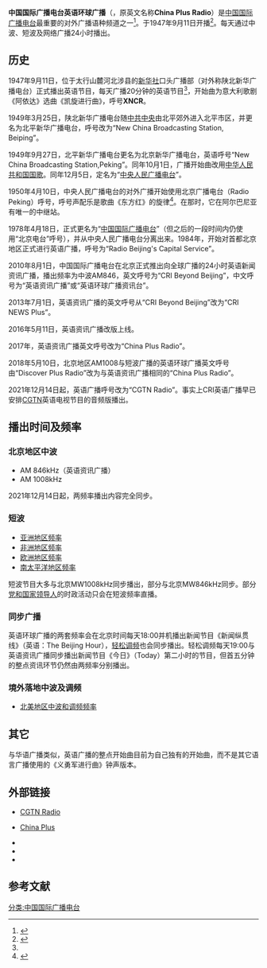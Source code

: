 {{Multiple issues|
{{Update|time=2022-01-01T12:17:49+00:00}}
{{Refimprove|time=2022-01-01T12:17:49+00:00}}
}}
{{广播电台
| 電臺名稱= 中国国际广播电台英语环球广播<br>CGTN Radio
| 英文名稱= 
| 前電臺名稱= {{lang|en|CRI China Plus Radio}}
| 電臺圖片檔案= 
| 電臺圖片尺寸=  
| 電臺圖片名稱=
| 通称= 
| 缩写=  
| 所屬國家= {{CHN}}
| 總部所在= {{CHN}}[[北京市|北京市]]石景山路甲16号
| 播放地區= 全球
| 開播日期= 1947年9月11日
| 停播日期= 
| 電臺呼號= 
| 类型= 新闻综合
| 宗教= 
| 主要语言= [[英语|英语]]
| 使用频段= [[中波|中波]]、[[短波|短波]]、[[调频|调频]]
| 電臺口號= Hear the difference<br />（听见不同）
| 隶属= [[中国国际广播电台|中国国际广播电台]]（1978年4月18日至2021年12月13日）<br />[[中国环球电视网|中国环球电视网]]（2021年12月14日至今）
| 擁有者= [[中央广播电视总台英语环球节目中心|中央广播电视总台英语环球节目中心]]
| 持股者=
| 董事长=  
| 被取代名稱= 
| 前頻道呼號= 
| 被取代呼號= 
| 集團同類頻道= 
| 重播服務頻道= 
| 電臺官方網站={{URL|https://radio.cgtn.com}}<br />{{URL|http://chinaplus.cri.cn}}
| 備註=
}}

'''中国国际广播电台英语环球广播'''（{{lang-en|CGTN Radio}}，原英文名称'''China Plus Radio'''）是[[中国国际广播电台|中国国际广播电台]]最重要的对外广播语种频道之一<ref>{{Cite web |url= http://english.cri.cn/11114/2012/09/21/1261s723419.htm |title= About CRI's English Service |author= CRIENGLISH.com |date= 原文发表日期 |publisher= CRIENGLISH.com |language= en |accessdate= 2013-11-29 |quote= China Radio International's English Service is one of CRI's most important divisions. |archive-date= 2019-12-02 |archive-url= https://web.archive.org/web/20191202083244/http://english.cri.cn/11114/2012/09/21/1261s723419.htm |dead-url= no }}</ref>。于1947年9月11日开播<ref name="CRI01"> {{Cite book | author = 中央人民广播电台研究室 | title = 解放区广播历史资料选编 一九四〇——一九四九 | location = 北京 | publisher = 中国广播电视出版社 | date = 1985年 | pages =  | ISBN =  | accessdate = 2013-11-29 | url =  | language = zh-hans | quote = }} </ref>。每天通过中波、短波及网络广播24小时播出。

==历史==
1947年9月11日，位于太行山麓河北涉县的[[新华社|新华社]]口头广播部（对外称陕北新华广播电台）正式播出英语节目，每天广播20分钟的英语节目<ref name="CRI01"/>，开始曲为意大利歌剧《阿依达》选曲《凯旋进行曲》，呼号'''XNCR'''。

1949年3月25日，陕北新华广播电台随[[中共中央|中共中央]]由北平郊外进入北平市区，并更名为北平新华广播电台，呼号改为“New China Broadcasting Station, Beiping”。

1949年9月27日，北平新华广播电台更名为北京新华广播电台，英语呼号“New China Broadcasting Station,Peking”。同年10月1日，广播开始曲改用[[中华人民共和国国歌|中华人民共和国国歌]]。同年12月5日，定名为“[[中央人民广播电台|中央人民广播电台]]”。

1950年4月10日，中央人民广播电台的对外广播开始使用北京广播电台（Radio Peking）呼号，呼号声配乐是歌曲《东方红》的旋律<ref>{{Cite web |url=http://www.tudou.com/programs/view/jw0M9VCbyqU/ |title=北京广播电台1967年对外英文广播录音 |accessdate=2013-11-29 |archive-date=2013-12-03 |archive-url=https://web.archive.org/web/20131203023835/http://www.tudou.com/programs/view/jw0M9VCbyqU/ |dead-url=no }}</ref>。在那时，它在阿尔巴尼亚有唯一的中继站。

1978年4月18日，正式更名为“[[中国国际广播电台|中国国际广播电台]]”（但之后的一段时间内仍使用“北京电台”呼号），并从中央人民广播电台分离出来。1984年，开始对首都北京地区正式进行英语广播，呼号为“Radio Beijing's Capital Service”。

2010年8月1日，中国国际广播电台在北京正式推出向全球广播的24小时英语新闻资讯广播，播出频率为中波AM846，英文呼号为“CRI Beyond Beijing”，中文呼号为“英语资讯广播”或“英语环球广播资讯台”。

2013年7月1日，英语资讯广播的英文呼号从“CRI Beyond Beijing”改为“CRI NEWS Plus”。

2016年5月11日，英语资讯广播改版上线。

2017年，英语资讯广播英文呼号改为“China Plus Radio”。

2018年5月10日，北京地区AM1008与短波广播的英语环球广播英文呼号由“Discover Plus Radio”改为与英语资讯广播相同的“China Plus Radio”。

2021年12月14日起，英语广播呼号改为“CGTN Radio”。事实上CRI英语广播早已安排[[CGTN|CGTN]]英语电视节目的音频版播出。

==播出时间及频率==
===北京地区中波===
*AM 846kHz（英语资讯广播）
*AM 1008kHz

2021年12月14日起，两频率播出内容完全同步。

===短波===
*[http://chinaplus.cri.cn/radio/shortwave-frequencies-in-asia/1450/20171222/68507.html 亚洲地区频率]{{Wayback|url=http://chinaplus.cri.cn/radio/shortwave-frequencies-in-asia/1450/20171222/68507.html|date=20201113172001 }}
*[http://chinaplus.cri.cn/radio/shortwave-frequencies-in-africa/1452/20171222/68511.html 非洲地区频率]{{Wayback|url=http://chinaplus.cri.cn/radio/shortwave-frequencies-in-africa/1452/20171222/68511.html|date=20201114071257}}
*[http://chinaplus.cri.cn/radio/shortwave-frequencies-in-europe/1449/20171222/68506.html 欧洲地区频率]{{Wayback|url=http://chinaplus.cri.cn/radio/shortwave-frequencies-in-europe/1449/20171222/68506.html|date=20201114071450}}
*[http://chinaplus.cri.cn/radio/shortwave-frequencies-in-south-pacific/1451/20171222/68508.html 南太平洋地区频率]{{Wayback|url=http://chinaplus.cri.cn/radio/shortwave-frequencies-in-south-pacific/1451/20171222/68508.html|date=20201114071453}}

短波节目大多与北京MW1008kHz同步播出，部分与北京MW846kHz同步。部分[[党和国家领导人|党和国家领导人]]的时政活动只会在短波频率直播。

===同步广播===
英语环球广播的两套频率会在北京时间每天18:00并机播出新闻节目《新闻纵贯线》（英语：The Beijing Hour），[[Easy_FM|轻松调频]]也会同步播出。轻松调频每天19:00与英语资讯广播同步播出新闻节目《今日》（Today）第二小时的节目，但首五分钟的整点资讯环节仍然由两频率分别播出。

===境外落地中波及调频===
{{main|中国国际广播电台#环球调频广播}}
*[http://chinaplus.cri.cn/radio/relays-across-america/1448/20171222/68504.html 北美地区中波和调频频率]{{Wayback|url=http://chinaplus.cri.cn/radio/relays-across-america/1448/20171222/68504.html|date=20201114071455}}

==其它==
与华语广播类似，英语广播的整点开始曲目前为自己独有的开始曲，而不是其它语言广播使用的《义勇军进行曲》钟声版本。

==外部链接==
* {{en}}[https://radio.cgtn.com CGTN Radio] {{Wayback|url=https://radio.cgtn.com/ |date=20220401023323 }}
* {{en}}[http://chinaplus.cri.cn China Plus]{{Wayback|url=http://chinaplus.cri.cn |date=20220101025314 }}
* {{en}}{{twitter|CGTNRadio}}
* {{en}}{{facebook|CGTNradio}}
* {{Zh-cn}}{{Sinaweibo|CGTNradio}}

==参考文献==
{{reflist}}

{{中国国际广播电台}}

[[分类:中国国际广播电台|分类:中国国际广播电台]]